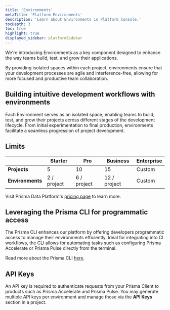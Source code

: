 ```yaml
---
title: 'Environments'
metaTitle: 'Platform Environments'
description: 'Learn about Environments in Platform Console.'
tocDepth: 3
toc: true
highlight: true
displayed_sidebar: platformSidebar
---
```


<TopBlock title={frontMatter.title}>

We're introducing Environments as a key component designed to enhance the way teams build, test, and grow their applications.

By providing isolated spaces within each project, environments ensure that your development processes are agile and interference-free, allowing for more focused and productive team collaboration.

</TopBlock>

## Building intuitive development workflows with environments

Each Environment serves as an isolated space, enabling teams to build, test, and grow their projects across different stages of the development lifecycle. From initial experimentation to final production, environments facilitate a seamless progression of project development.

## Limits

|                  | Starter     | Pro         | Business     | Enterprise |
| ---------------- | ----------- | ----------- | ------------ | ---------- |
| **Projects**     | 5           | 10          | 15           | Custom     |
| **Environments** | 2 / project | 6 / project | 12 / project | Custom     |

Visit Prisma Data Platform's [pricing page](https://pris.ly/pricing?utm_source=prisma-docs&utm_medium=docs-site) to learn more.

## Leveraging the Prisma CLI for programmatic access

The Prisma CLI enhances our platform by offering developers programmatic access to manage their environments efficiently. Ideal for integrating into CI workflows, the CLI allows for automating tasks such as configuring Prisma Accelerate or Prisma Pulse directly from the terminal.

Read more about the Prisma CLI [here](/platform/platform-cli).

## API Keys

An API key is required to authenticate requests from your Prisma Client to products such as Prisma Accelerate and Prisma Pulse. You may generate multiple API keys per environment and manage those via the **API Keys** section in a project.
